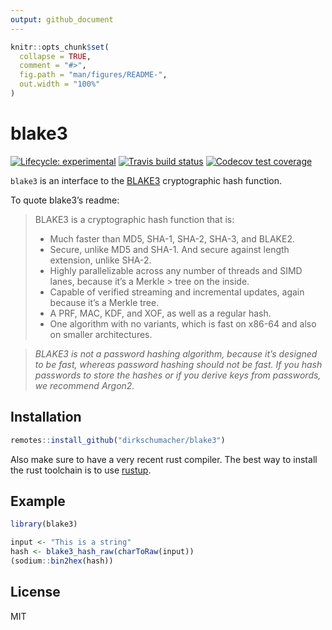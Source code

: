 ```yaml
---
output: github_document
---
```


<!-- README.md is generated from README.Rmd. Please edit that file -->

```r
knitr::opts_chunk$set(
  collapse = TRUE,
  comment = "#>",
  fig.path = "man/figures/README-",
  out.width = "100%"
)
```
# blake3

<!-- badges: start -->
[![Lifecycle: experimental](https://img.shields.io/badge/lifecycle-experimental-orange.svg)](https://www.tidyverse.org/lifecycle/#experimental)
[![Travis build status](https://travis-ci.org/dirkschumacher/blake3.svg?branch=master)](https://travis-ci.org/dirkschumacher/blake3)
[![Codecov test coverage](https://codecov.io/gh/dirkschumacher/blake3/branch/master/graph/badge.svg)](https://codecov.io/gh/dirkschumacher/blake3?branch=master)
<!-- badges: end -->

`blake3` is an interface to the [BLAKE3](https://github.com/BLAKE3-team/BLAKE3) cryptographic hash function.

To quote blake3's readme:

> BLAKE3 is a cryptographic hash function that is:
> 
> * Much faster than MD5, SHA-1, SHA-2, SHA-3, and BLAKE2.
> * Secure, unlike MD5 and SHA-1. And secure against length extension, unlike SHA-2.
> * Highly parallelizable across any number of threads and SIMD lanes, because it's a Merkle > tree on the inside.
> * Capable of verified streaming and incremental updates, again because it's a Merkle tree.
> * A PRF, MAC, KDF, and XOF, as well as a regular hash.
> * One algorithm with no variants, which is fast on x86-64 and also on smaller architectures.

> *BLAKE3 is not a password hashing algorithm, because it's designed to be fast, whereas password hashing should not be fast. If you hash passwords to store the hashes or if you derive keys from passwords, we recommend Argon2.*

## Installation

``` r
remotes::install_github("dirkschumacher/blake3")
```

Also make sure to have a very recent rust compiler. The best way to install the rust toolchain is to use [rustup](https://rustup.rs/).

## Example

```r
library(blake3)

input <- "This is a string"
hash <- blake3_hash_raw(charToRaw(input))
(sodium::bin2hex(hash))

```

## License

MIT
